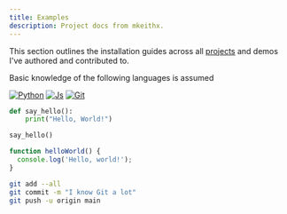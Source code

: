 ```yaml
---
title: Examples
description: Project docs from mkeithx.
---
```






<KitiplexLogo  className="logoBadge" />

This section outlines the installation guides across all [projects](/projects) and demos I've authored and contributed to.



<DocCardList />



<BrowserWindow>

Basic knowledge of the following languages is assumed

[![Python](https://skillicons.dev/icons?i=python)](https://www.python.org/downloads/)
[![Js](https://skillicons.dev/icons?i=javascript)](https://git-scm.com/downloads)
[![Git](https://skillicons.dev/icons?i=git)](https://git-scm.com/downloads)


<Tabs>
<TabItem value="py" label="Python">

```py
def say_hello():
    print("Hello, World!")

say_hello()
```

</TabItem>
<TabItem value="js" label="JavaScript">

```js
function helloWorld() {
  console.log('Hello, world!');
}
```

</TabItem>
<TabItem value="git" label="Git">

```bash
git add --all
git commit -m "I know Git a lot"
git push -u origin main
```

</TabItem>


</Tabs>


</BrowserWindow>





